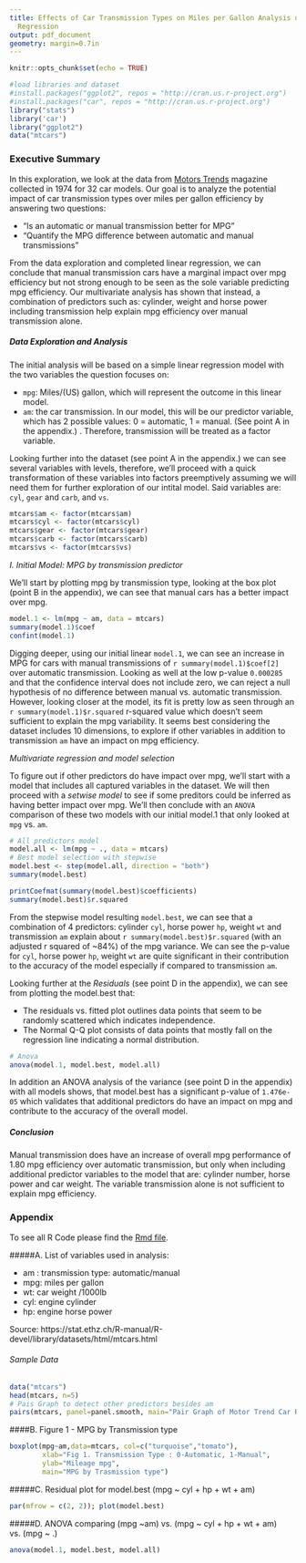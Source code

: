 ```yaml
---
title: Effects of Car Transmission Types on Miles per Gallon Analysis using Linear
  Regression
output: pdf_document
geometry: margin=0.7in
---
```


```r
knitr::opts_chunk$set(echo = TRUE)
```

```r
#load libraries and dataset
#install.packages("ggplot2", repos = "http://cran.us.r-project.org")
#install.packages("car", repos = "http://cran.us.r-project.org")
library("stats")
library('car')
library("ggplot2")
data("mtcars")
```
### Executive Summary
In this exploration, we look at the data from [Motors Trends](https://stat.ethz.ch/R-manual/R-devel/library/datasets/html/mtcars.html) magazine collected in 1974 for 32 car models. Our goal is to analyze the potential impact of car transmission types over miles per gallon efficiency by answering two questions:

- “Is an automatic or manual transmission better for MPG”
- "Quantify the MPG difference between automatic and manual transmissions"

From the data exploration and completed linear regression, we can conclude that manual transmission cars have a marginal impact over mpg efficiency but not strong enough to be seen as the sole variable predicting mpg efficiency. Our multivariate analysis has shown that instead, a combination of predictors such as: cylinder, weight and horse power including transmission help explain mpg efficiency over manual transmission alone.

##### Data Exploration and Analysis
The initial analysis will be based on a simple linear regression model with the two variables the question focuses on:

- `mpg`: Miles/(US) gallon, which will represent the outcome in this linear model.
- `am`: the car transmission. In our model, this will be our predictor variable, which has 2 possible values: 0 = automatic, 1 = manual. (See point A in the appendix.) . Therefore, transmission will be treated as a factor variable.

Looking further into the dataset (see point A in the appendix.) we can see several variables with levels, therefore, we'll proceed with a quick transformation of these variables into factors preemptively assuming we will need them for further exploration of our intital model. Said variables are: `cyl`, `gear` and `carb`, and `vs`.
```r
mtcars$am <- factor(mtcars$am)
mtcars$cyl <- factor(mtcars$cyl)
mtcars$gear <- factor(mtcars$gear)
mtcars$carb <- factor(mtcars$carb)
mtcars$vs <- factor(mtcars$vs)
```

*I. Initial Model: MPG by transmission predictor*

We'll start by plotting mpg by transmission type, looking at the box plot (point B in the appendix), we can see that manual cars has a better impact over mpg.
```r
model.1 <- lm(mpg ~ am, data = mtcars)
summary(model.1)$coef
confint(model.1)
```
Digging deeper, using our initial linear `model.1`, we can see an increase in MPG for cars with manual transmissions of `r summary(model.1)$coef[2]` over automatic transmission. Looking as well at the low p-value `0.000285` and that the confidence interval does not include zero, we can reject a null hypothesis of no difference between manual vs. automatic transmission. However, looking closer at the model, its fit is pretty low as seen through an 
`r summary(model.1)$r.squared` r-squared value which doesn't seem sufficient to explain the mpg variability. 
It seems best considering the dataset includes 10 dimensions, to explore if other variables in addition to transmission `am` have an impact on mpg efficiency.

*Multivariate regression and model selection*

To figure out if other predictors do have impact over mpg, we'll start with a model that includes all captured variables in the dataset. 
We will then proceed with a *setwise model* to see if some preditors could be inferred as having better impact over mpg.
We'll then conclude with an `ANOVA` comparison of these two models with our initial model.1 that only looked at `mpg` vs. `am`.
```r
# All predictors model
model.all <- lm(mpg ~ ., data = mtcars) 
# Best model selection with stepwise
model.best <- step(model.all, direction = "both")
summary(model.best)
```

```r
printCoefmat(summary(model.best)$coefficients)
summary(model.best)$r.squared
```
From the stepwise model resulting `model.best`, we can see that a combination of 4 predictors: cylinder `cyl`, horse power `hp`, weight `wt` and transmission `am` explain about `r summary(model.best)$r.squared` (with an adjusted r squared of ~84%) of the mpg variance. We can see the p-value for `cyl`, horse power `hp`, weight `wt` are quite significant in their contribution to the accuracy of the model especially if compared to transmission `am`. 

Looking further at the *Residuals* (see point D in the appendix), we can see from plotting the model.best that:

- The residuals vs. fitted plot outlines data points that seem to be randomly scattered which indicates independence.
- The Normal Q-Q plot consists of data points that mostly fall on the regression line indicating a normal distribution.

```r
# Anova
anova(model.1, model.best, model.all)
```
In addition an ANOVA analysis of the variance (see point D in the appendix) with all models shows, that model.best has a significant p-value of `1.476e-05` which validates that additional predictors do have an impact on mpg and contribute to the accuracy of the overall model.

##### Conclusion
Manual transmission does have an increase of overall mpg performance of 1.80 mpg efficiency over automatic transmission, but only when including additional predictor variables to the model that are: cylinder number, horse power and car weight. The variable transmission alone is not sufficient to explain mpg efficiency.


\newpage

### Appendix
To see all R Code please find the [Rmd file](https://github.com/minitelle/RegMod/blob/master/motorstrend.Rmd).

#####A. List of variables used in analysis:

- am : transmission type: automatic/manual
- mpg: miles per gallon
- wt: car weight /1000lb
- cyl: engine cylinder
- hp: engine horse power

Source: https://stat.ethz.ch/R-manual/R-devel/library/datasets/html/mtcars.html

###### Sample Data
```r
data("mtcars")
head(mtcars, n=5)
# Pais Graph to detect other predictors besides am
pairs(mtcars, panel=panel.smooth, main="Pair Graph of Motor Trend Car Road Tests")
```

####B. Figure 1 - MPG by Transmission type
```r
boxplot(mpg~am,data=mtcars, col=c("turquoise","tomato"),
        xlab="Fig 1. Transmission Type : 0-Automatic, 1-Manual",
        ylab="Mileage mpg",
        main="MPG by Trasmission type")
```

#####C. Residual plot for model.best (mpg ~ cyl + hp + wt + am)
```r
par(mfrow = c(2, 2)); plot(model.best)
```

#####D. ANOVA comparing (mpg ~am) vs. (mpg ~ cyl + hp + wt + am) vs. (mpg ~ .)
```r
anova(model.1, model.best, model.all)
```

